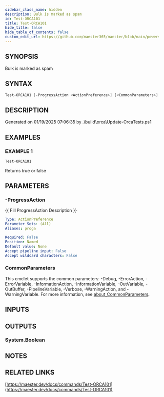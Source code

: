 ```yaml
---
sidebar_class_name: hidden
description: Bulk is marked as spam
id: Test-ORCA101
title: Test-ORCA101
hide_title: false
hide_table_of_contents: false
custom_edit_url: https://github.com/maester365/maester/blob/main/powershell/public/Test-ORCA101.ps1
---
```


## SYNOPSIS

Bulk is marked as spam

## SYNTAX

```powershell
Test-ORCA101 [-ProgressAction <ActionPreference>] [<CommonParameters>]
```

## DESCRIPTION

Generated on 01/19/2025 07:06:35 by .\build\orca\Update-OrcaTests.ps1

## EXAMPLES

### EXAMPLE 1

```powershell
Test-ORCA101
```

Returns true or false

## PARAMETERS

### -ProgressAction

\{\{ Fill ProgressAction Description \}\}

```yaml
Type: ActionPreference
Parameter Sets: (All)
Aliases: proga

Required: False
Position: Named
Default value: None
Accept pipeline input: False
Accept wildcard characters: False
```

### CommonParameters

This cmdlet supports the common parameters: -Debug, -ErrorAction, -ErrorVariable, -InformationAction, -InformationVariable, -OutVariable, -OutBuffer, -PipelineVariable, -Verbose, -WarningAction, and -WarningVariable. For more information, see [about_CommonParameters](http://go.microsoft.com/fwlink/?LinkID=113216).

## INPUTS

## OUTPUTS

### System.Boolean

## NOTES

## RELATED LINKS

[https://maester.dev/docs/commands/Test-ORCA101](https://maester.dev/docs/commands/Test-ORCA101)
